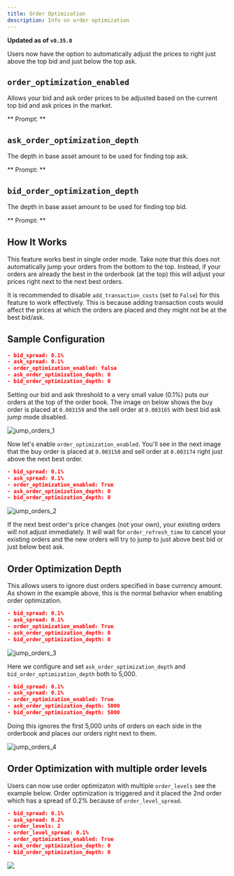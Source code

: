 ```yaml
---
title: Order Optimization
description: Info on order optimization
---
```




**Updated as of `v0.35.0`**

Users now have the option to automatically adjust the prices to right just above the top bid and just below the top ask.

<Callout
  type="note"
  body="`order_optimization_enabled` was previously called `jump_orders_enabled`"
/>

## `order_optimization_enabled`

Allows your bid and ask order prices to be adjusted based on the current top bid and ask prices in the market.

** Prompt: **

<Prompt
  prompt="Do you want to enable best bid ask jumping? (Yes/No)"
  response=">>> Yes"
/>

## `ask_order_optimization_depth`

The depth in base asset amount to be used for finding top ask.

** Prompt: **

<Prompt
  prompt="How deep do you want to go into the order book for calculating the top ask, ignoring dust orders on the top (expressed in base asset amount)?"
  response=">>> "
/>

## `bid_order_optimization_depth`

The depth in base asset amount to be used for finding top bid.

** Prompt: **

<Prompt
  prompt="How deep do you want to go into the order book for calculating the top bid, ignoring dust orders on the top (expressed in base asset amount)?"
  response=">>> "
/>

## How It Works

This feature works best in single order mode. Take note that this does not automatically jump your orders from the bottom to the top. Instead, if your orders are already the best in the orderbook (at the top) this will adjust your prices right next to the next best orders.

It is recommended to disable `add_transaction_costs` (set to `False`) for this feature to work effectively. This is because adding transaction costs would affect the prices at which the orders are placed and they might not be at the best bid/ask.

## Sample Configuration

```json
- bid_spread: 0.1%
- ask_spread: 0.1%
- order_optimization_enabled: false
- ask_order_optimization_depth: 0
- bid_order_optimization_depth: 0
```

Setting our bid and ask threshold to a very small value (0.1%) puts our orders at the top of the order book. The image on below shows the buy order is placed at `0.003159` and the sell order at `0.003165` with best bid ask jump mode disabled.

![jump_orders_1](/img/jump_orders1.png)

Now let's enable `order_optimization_enabled`. You'll see in the next image that the buy order is placed at `0.003150` and sell order at `0.003174` right just above the next best order.

```json
- bid_spread: 0.1%
- ask_spread: 0.1%
- order_optimization_enabled: True
- ask_order_optimization_depth: 0
- bid_order_optimization_depth: 0
```

![jump_orders_2](/img/jump_orders2.png)

If the next best order's price changes (not your own), your existing orders will not adjust immediately. It will wait for `order_refresh_time` to cancel your existing orders and the new orders will try to jump to just above best bid or just below best ask.

## Order Optimization Depth

This allows users to ignore dust orders specified in base currency amount. As shown in the example above, this is the normal behavior when enabling order optimization.

```json
- bid_spread: 0.1%
- ask_spread: 0.1%
- order_optimization_enabled: True
- ask_order_optimization_depth: 0
- bid_order_optimization_depth: 0
```

![jump_orders_3](/img/jump_orders3.png)

Here we configure and set `ask_order_optimization_depth` and `bid_order_optimization_depth` both to 5,000.

```json
- bid_spread: 0.1%
- ask_spread: 0.1%
- order_optimization_enabled: True
- ask_order_optimization_depth: 5000
- bid_order_optimization_depth: 5000
```

Doing this ignores the first 5,000 units of orders on each side in the orderbook and places our orders right next to them.

![jump_orders_4](/img/jump_orders4.png)

## Order Optimization with multiple order levels

Users can now use order optimizaton with multiple `order_levels` see the example below. Order optimization is triggered and it placed the 2nd order which has a spread of 0.2% because of `order_level_spread`.

```json
- bid_spread: 0.1%
- ask_spread: 0.2%
- order_levels: 2
- order_level_spread: 0.1%
- order_optimization_enabled: True
- ask_order_optimization_depth: 0
- bid_order_optimization_depth: 0
```

![](img/multiple_order_levels.png)
